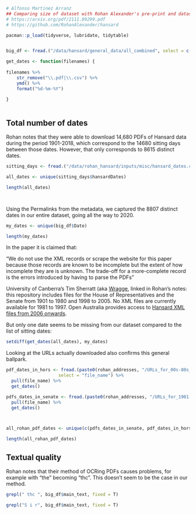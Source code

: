 ```r
# Alfonso Martinez Arranz 
## Comparing size of dataset with Rohan Alexander's pre-print and dataset
# https://arxiv.org/pdf/2111.09299.pdf
# https://github.com/RohanAlexander/hansard

pacman::p_load(tidyverse, lubridate, tidytable)


big_df <- fread.("/data/hansard/general_data/all_combined", select = c("Date", "Permalink"))

get_dates <- function(filenames) {
  
filenames %>% 
    str_remove("\\.pdf|\\.csv") %>% 
    ymd() %>% 
    format("%d-%m-%Y")
  
}



```

## Total number of dates

Rohan notes that they were able to download 14,680 PDFs of Hansard data during the period 1901-2018, which correspond to the 14680 sitting days between those dates. However, that only corresponds to 8615 distinct dates.

```r


sitting_days <- fread.("/data/rohan_hansard/inputs/misc/hansard_dates.csv")

all_dates <- unique(sitting_days$hansardDates)

length(all_dates)




```


Using the Permalinks from the metadata, we captured the 8807 distinct dates in our entire dataset, going all the way to 2020.

```r

my_dates <- unique(big_df$Date)

length(my_dates)


```

In the paper it is claimed that:

“We do not use the XML records or scrape the website for this paper because those records are known to be incomplete but the extent of how incomplete they are is unknown. The trade-off for a more-complete record is the errors introduced by having to parse the PDFs”

University of Canberra’s Tim Sherratt (aka [Wragge](https://github.com/wragge/hansard-xml), linked in Rohan’s notes:
this repository includes files for the House of Representatives and the Senate from 1901 to 1980 and 1998 to 2005. No XML files are currently available for 1981 to 1997. Open Australia provides access to [Hansard XML files from 2006 onwards](http://data.openaustralia.org.au/).


But only one date seems to be missing from our dataset compared to the list of sitting dates:


```r

setdiff(get_dates(all_dates), my_dates)


```


Looking at the URLs actually downloaded also confirms this general ballpark.

```r


pdf_dates_in_hors <- fread.(paste0(rohan_addresses, "/URLs_for_00s-80s_PDFs.csv"),
                    select = "file_name") %>% 
  pull(file_name) %>% 
  get_dates()

pdfs_dates_in_senate <- fread.(paste0(rohan_addresses, "/URLs_for_1901-2017_PDFs_senate.csv")) %>% 
  pull(file_name) %>% 
  get_dates()



all_rohan_pdf_dates <- unique(c(pdfs_dates_in_senate, pdf_dates_in_hors))

length(all_rohan_pdf_dates)

```




## Textual quality

Rohan notes that their method of OCRing PDFs causes problems, for example with "the" becoming "thc". This doesn't seem to be the case in our method.

```r


grepl(" thc ", big_df$main_text, fixed = T)

grepl("S i r", big_df$main_text, fixed = T)

```


